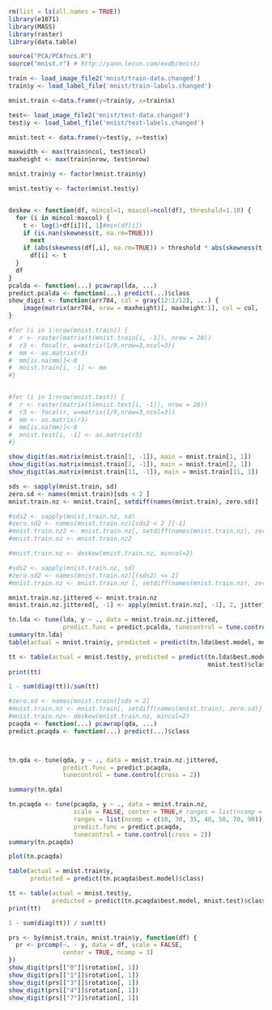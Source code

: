 ```r
rm(list = ls(all.names = TRUE))
library(e1071)
library(MASS)
library(raster)
library(data.table)

source("PCA/PCAfncs.R")
source("mnist.r") # http://yann.lecun.com/exdb/mnist/

train <- load_image_file2('mnist/train-data.changed')
train$y <- load_label_file('mnist/train-labels.changed')

mnist.train <-data.frame(y=train$y, x=train$x)

test<- load_image_file2('mnist/test-data.changed')
test$y <- load_label_file('mnist/test-labels.changed')

mnist.test <- data.frame(y=test$y, x=test$x)

maxwidth <- max(train$ncol, test$ncol)
maxheight <- max(train$nrow, test$nrow)

mnist.train$y <- factor(mnist.train$y)

mnist.test$y <- factor(mnist.test$y)


deskew <- function(df, mincol=1, maxcol=ncol(df), threshold=1.10) {
  for (i in mincol:maxcol) {
    t <- log(1+df[i])[, 1]#min(df[i])
    if (is.nan(skewness(t, na.rm=TRUE)))
      next 
    if (abs(skewness(df[,i], na.rm=TRUE)) > threshold * abs(skewness(t, na.rm=TRUE)))
      df[i] <- t
  }
  df
}
pcalda <- function(...) pcawrap(lda, ...)
predict.pcalda <- function(...) predict(...)$class
show_digit <- function(arr784, col = gray(12:1/12), ...) {
    image(matrix(arr784, nrow = maxheight)[, maxheight:1], col = col, ...)
}

#for (i in 1:nrow(mnist.train)) {
#  r <- raster(matrix(t(mnist.train[i, -1]), nrow = 28))
#  r3 <- focal(r, w=matrix(1/9,nrow=3,ncol=3))
#  mm <- as.matrix(r3)
#  mm[is.na(mm)]<-0
#  mnist.train[i, -1] <- mm
#}


#for (i in 1:nrow(mnist.test)) {
#  r <- raster(matrix(t(mnist.test[i, -1]), nrow = 28))
#  r3 <- focal(r, w=matrix(1/9,nrow=3,ncol=3))
#  mm <- as.matrix(r3)
#  mm[is.na(mm)]<-0
#  mnist.test[i, -1] <- as.matrix(r3)
#}
```

```r

show_digit(as.matrix(mnist.train[1, -1]), main = mnist.train[1, 1])
show_digit(as.matrix(mnist.train[2, -1]), main = mnist.train[2, 1])
show_digit(as.matrix(mnist.train[11, -1]), main = mnist.train[11, 1])

sds <- sapply(mnist.train, sd)
zero.sd <- names(mnist.train)[sds < 2 ]
mnist.train.nz <- mnist.train[, setdiff(names(mnist.train), zero.sd)]

#sds2 <- sapply(mnist.train.nz, sd)
#zero.sd2 <- names(mnist.train.nz)[sds2 < 2 ][-1]
#mnist.train.nz2 <- mnist.train.nz[, setdiff(names(mnist.train.nz), zero.sd2)]
#mnist.train.nz <- mnist.train.nz2 

#mnist.train.nz <- deskew(mnist.train.nz, mincol=2)

#sds2 <- sapply(mnist.train.nz, sd)
#zero.sd2 <- names(mnist.train.nz)[(sds2) <= 2]
#mnist.train.nz <- mnist.train.nz [, setdiff(names(mnist.train.nz), zero.sd2)]
```

```r
mnist.train.nz.jittered <- mnist.train.nz
mnist.train.nz.jittered[, -1] <- apply(mnist.train.nz[, -1], 2, jitter)

tn.lda <- tune(lda, y ~ ., data = mnist.train.nz.jittered,
               predict.func = predict.pcalda, tunecontrol = tune.control(cross = 2))
summary(tn.lda)
table(actual = mnist.train$y, predicted = predict(tn.lda$best.model, mnist.train)$class)

tt <- table(actual = mnist.test$y, predicted = predict(tn.lda$best.model,
                                                       mnist.test)$class)
print(tt)

1 - sum(diag(tt))/sum(tt)
```

```r
#zero.sd <- names(mnist.train)[sds < 2]
#mnist.train.nz <- mnist.train[, setdiff(names(mnist.train), zero.sd)]
#mnist.train.nz<- deskew(mnist.train.nz, mincol=2)
pcaqda <- function(...) pcawrap(qda, ...)
predict.pcaqda <- function(...) predict(...)$class



tn.qda <- tune(qda, y ~ ., data = mnist.train.nz.jittered,
               predict.func = predict.pcaqda,
               tunecontrol = tune.control(cross = 2))

summary(tn.qda)

tn.pcaqda <- tune(pcaqda, y ~ ., data = mnist.train.nz,
                  scale = FALSE, center = TRUE,# ranges = list(ncomp = c(1, 10, 20, 40, 50)),
                  ranges = list(ncomp = c(10, 30, 35, 40, 50, 70, 90)),
                  predict.func = predict.pcaqda,
                  tunecontrol = tune.control(cross = 2))
summary(tn.pcaqda)

plot(tn.pcaqda)

table(actual = mnist.train$y,
      predicted = predict(tn.pcaqda$best.model)$class)

tt <- table(actual = mnist.test$y,
            predicted = predict(tn.pcaqda$best.model, mnist.test)$class)
print(tt)

1 - sum(diag(tt)) / sum(tt)
```

```r
prs <- by(mnist.train, mnist.train$y, function(df) {
  pr <- prcomp(~. - y, data = df, scale = FALSE,
               center = TRUE, ncomp = 3)
})
show_digit(prs[["0"]]$rotation[, 1])
show_digit(prs[["1"]]$rotation[, 1])
show_digit(prs[["3"]]$rotation[, 1])
show_digit(prs[["4"]]$rotation[, 1])
show_digit(prs[["7"]]$rotation[, 1])
```
